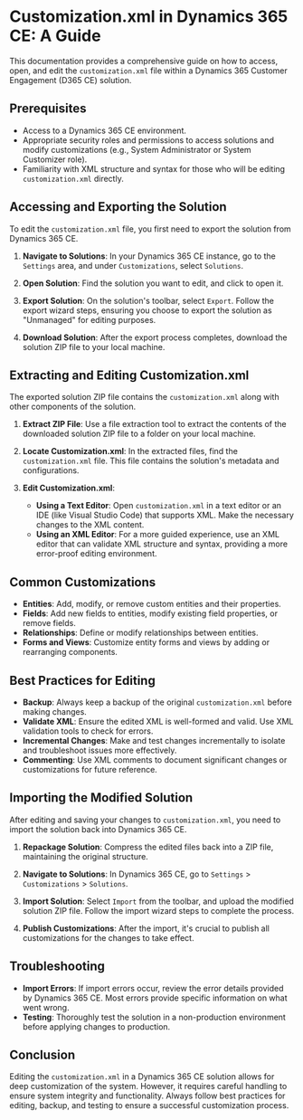 # Customization.xml in Dynamics 365 CE: A Guide

This documentation provides a comprehensive guide on how to access, open, and edit the `customization.xml` file within a Dynamics 365 Customer Engagement (D365 CE) solution.

## Prerequisites

- Access to a Dynamics 365 CE environment.
- Appropriate security roles and permissions to access solutions and modify customizations (e.g., System Administrator or System Customizer role).
- Familiarity with XML structure and syntax for those who will be editing `customization.xml` directly.

## Accessing and Exporting the Solution

To edit the `customization.xml` file, you first need to export the solution from Dynamics 365 CE.

1. **Navigate to Solutions**: In your Dynamics 365 CE instance, go to the `Settings` area, and under `Customizations`, select `Solutions`.

2. **Open Solution**: Find the solution you want to edit, and click to open it.

3. **Export Solution**: On the solution's toolbar, select `Export`. Follow the export wizard steps, ensuring you choose to export the solution as "Unmanaged" for editing purposes.

4. **Download Solution**: After the export process completes, download the solution ZIP file to your local machine.

## Extracting and Editing Customization.xml

The exported solution ZIP file contains the `customization.xml` along with other components of the solution.

1. **Extract ZIP File**: Use a file extraction tool to extract the contents of the downloaded solution ZIP file to a folder on your local machine.

2. **Locate Customization.xml**: In the extracted files, find the `customization.xml` file. This file contains the solution's metadata and configurations.

3. **Edit Customization.xml**:
   - **Using a Text Editor**: Open `customization.xml` in a text editor or an IDE (like Visual Studio Code) that supports XML. Make the necessary changes to the XML content.
   - **Using an XML Editor**: For a more guided experience, use an XML editor that can validate XML structure and syntax, providing a more error-proof editing environment.

## Common Customizations

- **Entities**: Add, modify, or remove custom entities and their properties.
- **Fields**: Add new fields to entities, modify existing field properties, or remove fields.
- **Relationships**: Define or modify relationships between entities.
- **Forms and Views**: Customize entity forms and views by adding or rearranging components.

## Best Practices for Editing

- **Backup**: Always keep a backup of the original `customization.xml` before making changes.
- **Validate XML**: Ensure the edited XML is well-formed and valid. Use XML validation tools to check for errors.
- **Incremental Changes**: Make and test changes incrementally to isolate and troubleshoot issues more effectively.
- **Commenting**: Use XML comments to document significant changes or customizations for future reference.

## Importing the Modified Solution

After editing and saving your changes to `customization.xml`, you need to import the solution back into Dynamics 365 CE.

1. **Repackage Solution**: Compress the edited files back into a ZIP file, maintaining the original structure.

2. **Navigate to Solutions**: In Dynamics 365 CE, go to `Settings` > `Customizations` > `Solutions`.

3. **Import Solution**: Select `Import` from the toolbar, and upload the modified solution ZIP file. Follow the import wizard steps to complete the process.

4. **Publish Customizations**: After the import, it's crucial to publish all customizations for the changes to take effect.

## Troubleshooting

- **Import Errors**: If import errors occur, review the error details provided by Dynamics 365 CE. Most errors provide specific information on what went wrong.
- **Testing**: Thoroughly test the solution in a non-production environment before applying changes to production.

## Conclusion

Editing the `customization.xml` in a Dynamics 365 CE solution allows for deep customization of the system. However, it requires careful handling to ensure system integrity and functionality. Always follow best practices for editing, backup, and testing to ensure a successful customization process.